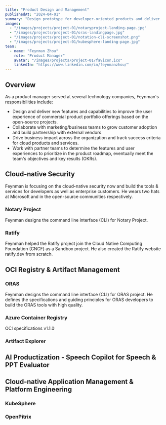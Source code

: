 ```yaml
---
title: "Product Design and Management"
publishedAt: "2024-04-01"
summary: "Design prototype for developer-oriented products and deliver to enterprise customers."
images:
  - "/images/projects/project-01/notaryproject-landing-page.jpg"
  - "/images/projects/project-01/oras-landingpage.jpg"
  - "/images/projects/project-01/notation-cli-screenshot.png"
  - "/images/projects/project-01/kubesphere-landing-page.jpg"
team:
  - name: "Feynman Zhou"
    role: "Product Manager"
    avatar: "/images/projects/project-01/favicon.ico"
    linkedIn: "https://www.linkedin.com/in/feynmanzhou/"
---
```


## Overview

As a product manager served at several technology companies, Feynman's responsibilities include:

- Design and deliver new features and capabilities to improve the user experience of commercial product portfolio
offerings based on the open-source projects.
- Collaborate with marketing/business teams to grow customer adoption and build partnership with external vendors
- Drive business impact across the organization and track success criteria for cloud products and services.
- Work with partner teams to determine the features and user experiences to prioritize in the product roadmap, eventually
meet the team's objectives and key results (OKRs).

## Cloud-native Security

Feynman is focusing on the cloud-native security now and build the tools & services for developers as well as enterprise customers. He wears two hats at Microsoft and in the open-source communities respectively.

### Notary Project

Feynman designs the command line interface (CLI) for Notary Project.

### Ratify

Feynman helped the Ratify project join the Cloud Native Computing Foundation (CNCF) as a Sandbox project. He also created the Ratify website ratify.dev from scratch.

## OCI Registry & Artifact Management

### ORAS

Feynman designs the command line interface (CLI) for ORAS project. He defines the specifications and guiding principles for ORAS developers to build the ORAS tools with high quality. 

### Azure Container Registry 

OCI specifications v1.1.0

### Artifact Explorer

## AI Productization - Speech Copilot for Speech & PPT Evaluator



## Cloud-native Application Management & Platform Engineering

### KubeSphere

### OpenPitrix 

